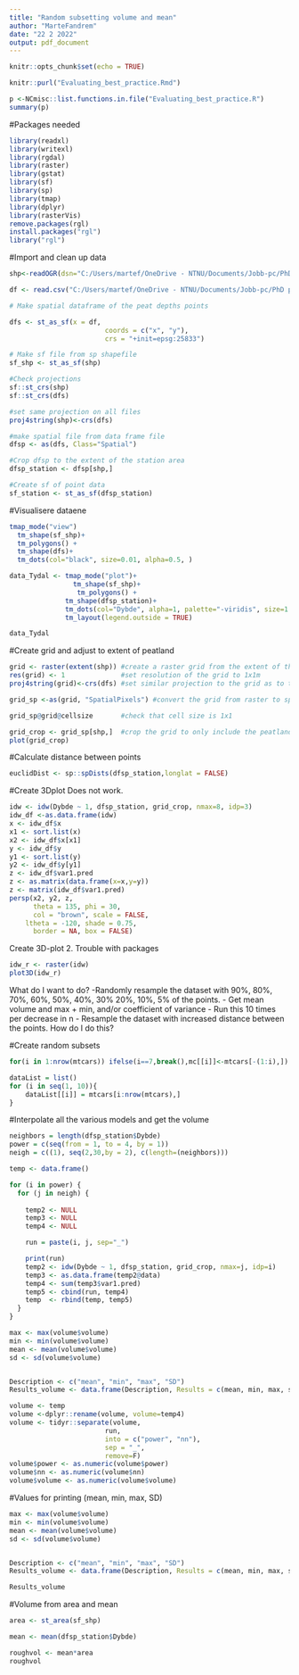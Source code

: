 ```yaml
---
title: "Random subsetting volume and mean"
author: "MarteFandrem"
date: "22 2 2022"
output: pdf_document
---
```


```r
knitr::opts_chunk$set(echo = TRUE)
```


```r

knitr::purl("Evaluating_best_practice.Rmd")

p <-NCmisc::list.functions.in.file("Evaluating_best_practice.R")
summary(p)
```


#Packages needed
```r
library(readxl)
library(writexl)
library(rgdal)
library(raster)
library(gstat)
library(sf)
library(sp)
library(tmap)
library(dplyr)
library(rasterVis)
remove.packages(rgl)
install.packages("rgl")
library("rgl")
```


#Import and clean up data

```r

shp<-readOGR(dsn="C:/Users/martef/OneDrive - NTNU/Documents/Jobb-pc/PhD prosjekter/WP3 NINA GRAN/Data/Rydda datasett for kalkulator/Tydal", layer="stasjon_Setermyra")

df <- read.csv("C:/Users/martef/OneDrive - NTNU/Documents/Jobb-pc/PhD prosjekter/WP3 NINA GRAN/Data/Rydda datasett for kalkulator/Tydal/Torvdybder_Tydal.csv", sep=";")

# Make spatial dataframe of the peat depths points

dfs <- st_as_sf(x = df, 
                        coords = c("x", "y"),
                        crs = "+init=epsg:25833")

# Make sf file from sp shapefile
sf_shp <- st_as_sf(shp)

#Check projections
sf::st_crs(shp)
sf::st_crs(dfs)

#set same projection on all files
proj4string(shp)<-crs(dfs)

#make spatial file from data frame file
dfsp <- as(dfs, Class="Spatial")

#Crop dfsp to the extent of the station area
dfsp_station <- dfsp[shp,]

#Create sf of point data
sf_station <- st_as_sf(dfsp_station)


```

#Visualisere dataene

```r
tmap_mode("view")
  tm_shape(sf_shp)+
  tm_polygons() +
  tm_shape(dfs)+
  tm_dots(col="black", size=0.01, alpha=0.5, )

```


```r
data_Tydal <- tmap_mode("plot")+
                tm_shape(sf_shp)+
                 tm_polygons() +   
              tm_shape(dfsp_station)+
              tm_dots(col="Dybde", alpha=1, palette="-viridis", size=1 ) +
              tm_layout(legend.outside = TRUE)

data_Tydal
```

#Create grid and adjust to extent of peatland

```r
grid <- raster(extent(shp)) #create a raster grid from the extent of the peatland
res(grid) <- 1              #set resolution of the grid to 1x1m
proj4string(grid)<-crs(dfs) #set similar projection to the grid as to the datapoints

grid_sp <-as(grid, "SpatialPixels") #convert the grid from raster to spatialpixels

grid_sp@grid@cellsize       #check that cell size is 1x1

grid_crop <- grid_sp[shp,]  #crop the grid to only include the peatland
plot(grid_crop)
```
#Calculate distance between points
```r
euclidDist <- sp::spDists(dfsp_station,longlat = FALSE)
```

#Create 3Dplot
Does not work.
```r
idw <- idw(Dybde ~ 1, dfsp_station, grid_crop, nmax=8, idp=3)
idw_df <-as.data.frame(idw)
x <- idw_df$x
x1 <- sort.list(x)
x2 <- idw_df$x[x1]
y <- idw_df$y
y1 <- sort.list(y)
y2 <- idw_df$y[y1]
z <- idw_df$var1.pred
z <- as.matrix(data.frame(x=x,y=y))
z <- matrix(idw_df$var1.pred)
persp(x2, y2, z,
      theta = 135, phi = 30,
      col = "brown", scale = FALSE,
    ltheta = -120, shade = 0.75,
      border = NA, box = FALSE)
```
Create 3D-plot 2.
Trouble with packages
```r
idw_r <- raster(idw)
plot3D(idw_r)
```


What do I want to do?
-Randomly resample the dataset with 90%, 80%, 70%, 60%, 50%, 40%, 30% 20%, 10%, 5% of the points.
- Get mean volume and max + min, and/or coefficient of variance
- Run this 10 times per decrease in n
- Resample the dataset with increased distance between the points. How do I do this?



#Create random subsets

```r



for(i in 1:nrow(mtcars)) ifelse(i==7,break(),mc[[i]]<-mtcars[-(1:i),])

dataList = list()
for (i in seq(1, 10)){
    dataList[[i]] = mtcars[i:nrow(mtcars),]
}
```



#Interpolate all the various models and get the volume
```r
neighbors = length(dfsp_station$Dybde)
power = c(seq(from = 1, to = 4, by = 1))
neigh = c((1), seq(2,30,by = 2), c(length=(neighbors)))

temp <- data.frame()

for (i in power) {
  for (j in neigh) {
    
    temp2 <- NULL
    temp3 <- NULL
    temp4 <- NULL

    run = paste(i, j, sep="_")

    print(run)
    temp2 <- idw(Dybde ~ 1, dfsp_station, grid_crop, nmax=j, idp=i)
    temp3 <- as.data.frame(temp2@data)
    temp4 <- sum(temp3$var1.pred)
    temp5 <- cbind(run, temp4)
    temp  <- rbind(temp, temp5)
  }
} 

max <- max(volume$volume)
min <- min(volume$volume)
mean <- mean(volume$volume)
sd <- sd(volume$volume)


Description <- c("mean", "min", "max", "SD")
Results_volume <- data.frame(Description, Results = c(mean, min, max, sd)) 

```

```r
volume <- temp
volume <-dplyr::rename(volume, volume=temp4)
volume <- tidyr::separate(volume, 
                        run, 
                        into = c("power", "nn"),
                        sep = "_",
                        remove=F)
volume$power <- as.numeric(volume$power)
volume$nn <- as.numeric(volume$nn)
volume$volume <- as.numeric(volume$volume)

```

#Values for printing (mean, min, max, SD)
```r
max <- max(volume$volume)
min <- min(volume$volume)
mean <- mean(volume$volume)
sd <- sd(volume$volume)


Description <- c("mean", "min", "max", "SD")
Results_volume <- data.frame(Description, Results = c(mean, min, max, sd)) 

Results_volume
```

#Volume from area and mean
```r
area <- st_area(sf_shp)
```

```r
mean <- mean(dfsp_station$Dybde)
```

```r
roughvol <- mean*area
roughvol

```

